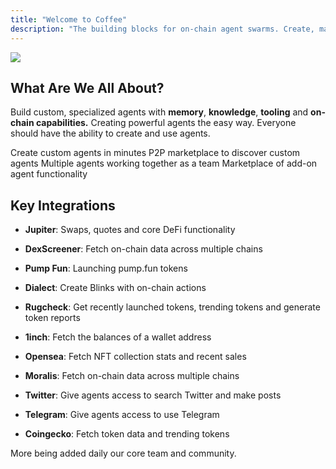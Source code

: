 ```yaml
---
title: "Welcome to Coffee"
description: "The building blocks for on-chain agent swarms. Create, manage, and interact with on-chain agents through our no-code builder and App Store of Agents featuring a marketplace to buy and sell agents, plugins, and more. "
---
```


![](/imgdocs.png)

## What Are We All About?

Build custom, specialized agents with **memory**, **knowledge**, **tooling** and **on-chain capabilities.** Creating powerful agents the easy way. Everyone should have the ability to create and use agents.

<CardGroup cols={2}>
  <Card title="No-code Agent Builder">
    Create custom agents in minutes
  </Card>

  <Card title="Agent Marketplace">
    P2P marketplace to discover custom agents
  </Card>

  <Card title="Agent Swarm Infra">
    Multiple agents working together as a team
  </Card>

  <Card title="Plugin Ecosystem">
    Marketplace of add-on agent functionality&#x20;
  </Card>
</CardGroup>

## Key Integrations

* **Jupiter**: Swaps, quotes and core DeFi functionality

* **DexScreener**: Fetch on-chain data across multiple chains

* **Pump Fun**: Launching pump.fun tokens

* **Dialect**: Create Blinks with on-chain actions

* **Rugcheck**: Get recently launched tokens, trending tokens and generate token reports

* **1inch**: Fetch the balances of a wallet address

* **Opensea**: Fetch NFT collection stats and recent sales

* **Moralis**: Fetch on-chain data across multiple chains

* **Twitter**: Give agents access to search Twitter and make posts

* **Telegram**: Give agents access to use Telegram

* **Coingecko**: Fetch token data and trending tokens

More being added daily our core team and community.